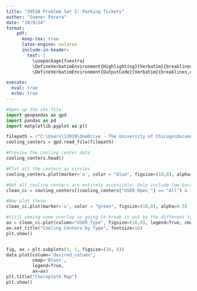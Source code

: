 ```yaml
---
title: "30538 Problem Set 2: Parking Tickets"
author: "Sumner Perera"
date: "10/9/24"
format: 
    pdf:
      keep-tex: true
      latex-engine: xelatex
      include-in-header: 
        text: |
          \usepackage{fvextra}
          \DefineVerbatimEnvironment{Highlighting}{Verbatim}{breaklines,commandchars=\\\{\}}
          \DefineVerbatimEnvironment{OutputCode}{Verbatim}{breaklines,commandchars=\\\{\}}

execute:
  eval: true 
  echo: true
---
```


```python
#Open up the shx file
import geopandas as gpd 
import pandas as pd
import matplotlib.pyplot as plt

filepath = r"C:\Users\12019\OneDrive - The University of Chicago\Documents\GitHub\final_project\Cooling_Centers_-_District_of_Columbia\Cooling_Centers_-_District_of_Columbia.shp"
cooling_centers = gpd.read_file(filepath)
```


```python
#Preview the cooling center data 
cooling_centers.head()
```


```python
#Plot all the centers as circles
cooling_centers.plot(marker='o', color = "blue", figsize=(10,8), alpha=0.5)

#Not all cooling centers are entirely accessible. Only include low-barrier and day shelters that are accessible to all genders. Eliminate all centers that are closed. 
clean_cc = cooling_centers[(cooling_centers["USER_Open_"] == "All") & (~cooling_centers["USER_Hours"].str.contains('closed', case=False, na=False))]

#Now plot these
clean_cc.plot(marker='o', color = "green", figsize=(10,8), alpha=0.5)

#Still seeing some overlap so going to break it out by the different types of 
ax = clean_cc.plot(column="USER_Type", figsize=(10,8), legend=True, cmap="tab10")
ax.set_title("Cooling Centers by Type", fontsize=16)
plt.show()



```

```python
fig, ax = plt.subplots(1, 1, figsize=(10, 8))
data.plot(column='desired_column', 
          cmap='Blues',              
          legend=True,
          ax=ax)
plt.title("Choropleth Map")
plt.show()
```